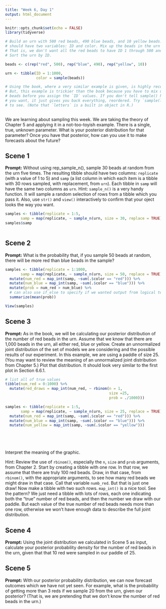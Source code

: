 ```yaml
---
title: "Week 6, Day 1"
output: html_document
---
```


```r
knitr::opts_chunk$set(echo = FALSE)
library(tidyverse)

# Build an urn with 500 red beads, 490 blue beads, and 10 yellow beads. The urn
# should have two variables: ID and color. Mix up the beads in the urn randomly.
# That is, we don't want all the red beads to have ID 1 through 500 and so on.
# Sort the urn by ID.

beads <- c(rep("red", 500), rep("blue", 490), rep("yellow", 10))

urn <- tibble(ID = 1:1000,
              color = sample(beads))

# Using the book, where a very similar example is given, is highly recommended.
# But, this example is trickier than the book because you have to mix up the
# beads before you assign the `ID` values. If you don't tell sample() how many
# you want, it just gives you back everything, reordered. Try `sample(letters)`
# to see. (Note that `letters` is a built in object in R.)
              
```

We are learning about sampling this week. We are taking the theory of Chapter 5 and applying it in a not-too-toyish example. There is a single, true, unknown parameter. What is your posterior distribution for that parameter? Once you have that posterior, how can you use it to make forecasts about the future? 


## Scene 1

**Prompt:** Without using rep_sample_n(), sample 30 beads at random from the urn five times. The resulting tibble should have two columns: `replicate` (with a value of 1 to 5) and `samp` (a list column in which each item is a tibble with 30 rows sampled, with replacement, from `urn`). Each tibble in `samp` will have the same two columns as `urn`. Hint: `sample_n()` is a very handy function. It will sample a random selection of rows from a tibble which you pass it. Also, use `str()` and `view()` interactively to confirm that your oject looks the way you want.

```r
samples <- tibble(replicate = 1:5, 
       samp = map(replicate, ~ sample_n(urn, size = 30, replace = TRUE)))
samples$samp
  
```



## Scene 2

**Prompt:** What is the probability that, if you sample 50 beads at random, there will be more red than blue beads in the sample?

```r
samples <- tibble(replicate = 1:1000, 
       samp = map(replicate, ~ sample_n(urn, size = 50, replace = TRUE))) %>%
  mutate(num_red = map_int(samp, ~sum(.$color == "red"))) %>%
  mutate(num_blue = map_int(samp, ~sum(.$color == "blue"))) %>%
  mutate(prob = num_red > num_blue) %>%
  # can also use if_else to specify if we wanted output from logical to be different
  summarize(mean(prob))

View(samples)

```




## Scene 3

**Prompt:** As in the book, we will be calculating our posterior distribution of the number of red beads in the urn. Assume that we know that there are 1,000 beads in the urn, all either red, blue or yellow. Create an unnormalized joint distribution of the set of models we are considering and the possible results of our experiment. In this example, we are using a paddle of size 25. (You may want to review the meaning of an unnormalized joint distribution from Chapter 5.) Plot that distribution. It should look very similar to the first plot in Section 6.6.1.

```r
# list all of true values
tibble(num_red = 0:1000) %>%
  mutate(red_draws = map_int(num_red, ~ rbinom(n = 1,
                                               size =25,
                                               prob = ./1000)))

samples <- tibble(replicate = 1:5, 
       samp = map(replicate, ~ sample_n(urn, size = 25, replace = TRUE))) %>%
  mutate(num_red = map_int(samp, ~sum(.$color == "red"))) %>%
  mutate(num_blue = map_int(samp, ~sum(.$color == "blue"))) %>%
  mutate(num_yellow = map_int(samp, ~sum(.$color == "yellow"))) 



  
```


Interpret the meaning of the graphic.

Hint: Review the use of `rbinom()`, especially the `n`, `size` and `prob` arguments, from Chapter 2. Start by creating a tibble with one row. In that row, we assume that there are truly 100 red beads. Draw, in that case, from `rbinom()`, with the appropriate arguments, to see how many red beads we might draw in that case. Call that variable `numb_red`. But that is just one draw! Now make a tibble with two such rows. `map_int()` is a nice tool. See the pattern? We just need a tibble with lots of rows, each one indicating both the "true" number of red beads, and then the number we draw with our paddle. But each value of the true number of red beads needs more than one row, otherwise we won't have enough data to describe the full joint distribution.




## Scene 4

**Prompt:** Using the joint distribution we calculated in Scene 5 as input, calculate your posterior probability density for the number of red beads in the urn, given that that 10 red were sampled in our paddle of 25.



## Scene 5

**Prompt:** With our posterior probability distribution, we can now forecast outcomes which we have not yet seen. For example, what is the probability of getting more than 3 reds if we sample 20 from the urn, given our posterior? (That is, we are pretending that we don't know the number of red beads in the urn.)




